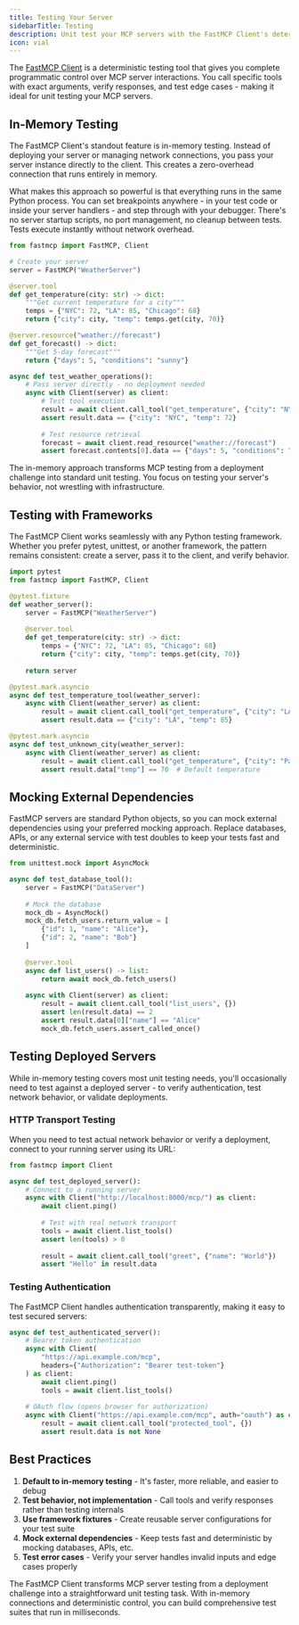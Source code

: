 ```yaml
---
title: Testing Your Server
sidebarTitle: Testing
description: Unit test your MCP servers with the FastMCP Client's deterministic testing capabilities
icon: vial
---
```


The [FastMCP Client](/zh/clients/client) is a deterministic testing tool that gives you complete programmatic control over MCP server interactions. You call specific tools with exact arguments, verify responses, and test edge cases - making it ideal for unit testing your MCP servers.

## In-Memory Testing

The FastMCP Client's standout feature is in-memory testing. Instead of deploying your server or managing network connections, you pass your server instance directly to the client. This creates a zero-overhead connection that runs entirely in memory.

What makes this approach so powerful is that everything runs in the same Python process. You can set breakpoints anywhere - in your test code or inside your server handlers - and step through with your debugger. There's no server startup scripts, no port management, no cleanup between tests. Tests execute instantly without network overhead.

```python
from fastmcp import FastMCP, Client

# Create your server
server = FastMCP("WeatherServer")

@server.tool
def get_temperature(city: str) -> dict:
    """Get current temperature for a city"""
    temps = {"NYC": 72, "LA": 85, "Chicago": 68}
    return {"city": city, "temp": temps.get(city, 70)}

@server.resource("weather://forecast")
def get_forecast() -> dict:
    """Get 5-day forecast"""
    return {"days": 5, "conditions": "sunny"}

async def test_weather_operations():
    # Pass server directly - no deployment needed
    async with Client(server) as client:
        # Test tool execution
        result = await client.call_tool("get_temperature", {"city": "NYC"})
        assert result.data == {"city": "NYC", "temp": 72}
        
        # Test resource retrieval
        forecast = await client.read_resource("weather://forecast")
        assert forecast.contents[0].data == {"days": 5, "conditions": "sunny"}
```

The in-memory approach transforms MCP testing from a deployment challenge into standard unit testing. You focus on testing your server's behavior, not wrestling with infrastructure.

## Testing with Frameworks

The FastMCP Client works seamlessly with any Python testing framework. Whether you prefer pytest, unittest, or another framework, the pattern remains consistent: create a server, pass it to the client, and verify behavior.

```python
import pytest
from fastmcp import FastMCP, Client

@pytest.fixture
def weather_server():
    server = FastMCP("WeatherServer")
    
    @server.tool
    def get_temperature(city: str) -> dict:
        temps = {"NYC": 72, "LA": 85, "Chicago": 68}
        return {"city": city, "temp": temps.get(city, 70)}
    
    return server

@pytest.mark.asyncio
async def test_temperature_tool(weather_server):
    async with Client(weather_server) as client:
        result = await client.call_tool("get_temperature", {"city": "LA"})
        assert result.data == {"city": "LA", "temp": 85}

@pytest.mark.asyncio
async def test_unknown_city(weather_server):
    async with Client(weather_server) as client:
        result = await client.call_tool("get_temperature", {"city": "Paris"})
        assert result.data["temp"] == 70  # Default temperature
```

## Mocking External Dependencies

FastMCP servers are standard Python objects, so you can mock external dependencies using your preferred mocking approach. Replace databases, APIs, or any external service with test doubles to keep your tests fast and deterministic.

```python
from unittest.mock import AsyncMock

async def test_database_tool():
    server = FastMCP("DataServer")
    
    # Mock the database
    mock_db = AsyncMock()
    mock_db.fetch_users.return_value = [
        {"id": 1, "name": "Alice"},
        {"id": 2, "name": "Bob"}
    ]
    
    @server.tool
    async def list_users() -> list:
        return await mock_db.fetch_users()
    
    async with Client(server) as client:
        result = await client.call_tool("list_users", {})
        assert len(result.data) == 2
        assert result.data[0]["name"] == "Alice"
        mock_db.fetch_users.assert_called_once()
```

## Testing Deployed Servers

While in-memory testing covers most unit testing needs, you'll occasionally need to test against a deployed server - to verify authentication, test network behavior, or validate deployments.

### HTTP Transport Testing

When you need to test actual network behavior or verify a deployment, connect to your running server using its URL:

```python
from fastmcp import Client

async def test_deployed_server():
    # Connect to a running server
    async with Client("http://localhost:8000/mcp/") as client:
        await client.ping()
        
        # Test with real network transport
        tools = await client.list_tools()
        assert len(tools) > 0
        
        result = await client.call_tool("greet", {"name": "World"})
        assert "Hello" in result.data
```

### Testing Authentication

The FastMCP Client handles authentication transparently, making it easy to test secured servers:

```python
async def test_authenticated_server():
    # Bearer token authentication
    async with Client(
        "https://api.example.com/mcp",
        headers={"Authorization": "Bearer test-token"}
    ) as client:
        await client.ping()
        tools = await client.list_tools()
        
    # OAuth flow (opens browser for authorization)
    async with Client("https://api.example.com/mcp", auth="oauth") as client:
        result = await client.call_tool("protected_tool", {})
        assert result.data is not None
```

## Best Practices

1. **Default to in-memory testing** - It's faster, more reliable, and easier to debug
2. **Test behavior, not implementation** - Call tools and verify responses rather than testing internals
3. **Use framework fixtures** - Create reusable server configurations for your test suite
4. **Mock external dependencies** - Keep tests fast and deterministic by mocking databases, APIs, etc.
5. **Test error cases** - Verify your server handles invalid inputs and edge cases properly

The FastMCP Client transforms MCP server testing from a deployment challenge into a straightforward unit testing task. With in-memory connections and deterministic control, you can build comprehensive test suites that run in milliseconds.